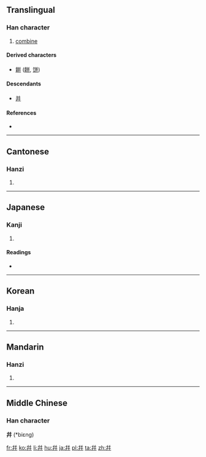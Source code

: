 {{also|並|幵|井}}
==Translingual==

===Han character===
{{Han char|rn=51|rad=干|as=05|sn=8|four=|canj=YJYJ|ids=⿰⿱丿干⿱丿干}}

# [[combine]]

====Derived characters====
* [[餠]] ([[餅]], [[饼]])

====Descendants====
* [[并]] {{qualifier|in compounds, such as 餅}}

====References====
* {{Han ref|kx=0340.070|dkj=09175|hdz=10408.060|uh=5E77|ud=24183}}

----

==Cantonese==

===Hanzi===
{{yue-hanzi|jyut=[[bin3]], [[bing3]]|y=bin3, bing3}}

# {{defn|lang=yue|sort=干05}}

----

==Japanese==

===Kanji===
{{ja-kanji|grade=|rs=干05}}

# {{defn|lang=ja|sort=干05}}

====Readings====
* {{ja-readings|on=[[へい]] (hei), [[ひょう]] (hyō)|kun=[[あわせる]] (awaseru), [[ならぶ]] (narabu)}}

----

==Korean==

===Hanja===
{{ko-hanja|hangeul=[[병]]|eumhun=[[어우르다|어우를]]|rv=byeong|mr=byŏng|y=byeong}}

# {{defn|lang=ko|sort=干05}}

----

==Mandarin==

===Hanzi===
{{cmn-hanzi|pin=[[bìng]] ([[bing4]]), [[bīng]] ([[bing1]])|wg=ping<sup>4</sup>, ping<sup>1</sup>}}
# {{defn|lang=cmn|sort=干05}}

----

==Middle Chinese==
===Han character===
'''幷''' (*biɛng)<!--note: asterisk indicates that this character appears more than four times in the Tang Dynasty corpus of literature-->

[[fr:幷]]
[[ko:幷]]
[[li:幷]]
[[hu:幷]]
[[ja:幷]]
[[pl:幷]]
[[ta:幷]]
[[zh:幷]]
